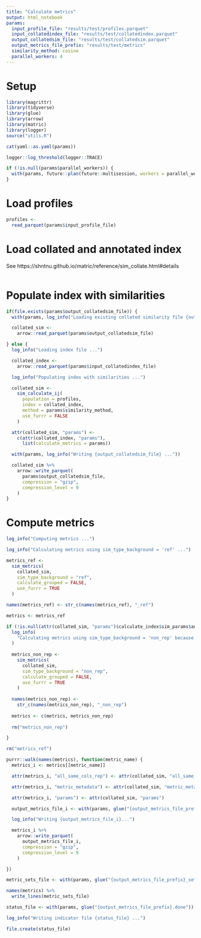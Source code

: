 ```yaml
---
title: "Calculate metrics"
output: html_notebook
params:
  input_profile_file: "results/test/profiles.parquet"
  input_collatedindex_file: "results/test/collatedindex.parquet"
  output_collatedsim_file: "results/test/collatedsim.parquet"
  output_metrics_file_prefix: "results/test/metrics"
  similarity_method: cosine
  parallel_workers: 4
---
```


# Setup

```r
library(magrittr)
library(tidyverse)
library(glue)
library(arrow)
library(matric)
library(logger)
source("utils.R")
```


```r
cat(yaml::as.yaml(params))
```

```r
logger::log_threshold(logger::TRACE)
```


```r
if (!is.null(params$parallel_workers)) {
  with(params, future::plan(future::multisession, workers = parallel_workers))
}
```

# Load profiles

```r
profiles <-
  read_parquet(params$input_profile_file)
```

# Load collated and annotated index

See https://shntnu.github.io/matric/reference/sim_collate.html#details

```r
```

# Populate index with similarities

```r
if(file.exists(params$output_collatedsim_file)) {
  with(params, log_info("Loading existing collated similarity file {output_collatedsim_file} ... "))

  collated_sim <-
    arrow::read_parquet(params$output_collatedsim_file)

} else {
  log_info("Loading index file ...")

  collated_index <-
    arrow::read_parquet(params$input_collatedindex_file)

  log_info("Populating index with similarities ...")

  collated_sim <-
    sim_calculate_ij(
      population = profiles,
      index = collated_index,
      method = params$similarity_method,
      use_furrr = FALSE
    )

  attr(collated_sim, "params") <-
    c(attr(collated_index, "params"),
      list(calculate_metrics = params))

  with(params, log_info("Writing {output_collatedsim_file} ..."))

  collated_sim %>%
    arrow::write_parquet(
      params$output_collatedsim_file,
      compression = "gzip",
      compression_level = 9
    )
}
```

# Compute metrics

```r
log_info("Computing metrics ...")

log_info("Calculating metrics using sim_type_background = 'ref' ...")

metrics_ref <-
  sim_metrics(
    collated_sim,
    sim_type_background = "ref",
    calculate_grouped = FALSE,
    use_furrr = TRUE
  )

names(metrics_ref) <- str_c(names(metrics_ref), "_ref")

metrics <- metrics_ref

if (!is.null(attr(collated_sim, "params")$calculate_index$sim_params$any_different_cols_non_rep)) {
  log_info(
    "Calculating metrics using sim_type_background = 'non_rep' because `any_different_cols_non_rep` is not NULL ..."
  )
  
  metrics_non_rep <-
    sim_metrics(
      collated_sim,
      sim_type_background = "non_rep",
      calculate_grouped = FALSE,
      use_furrr = TRUE
    )
  
  names(metrics_non_rep) <-
    str_c(names(metrics_non_rep), "_non_rep")
  
  metrics <- c(metrics, metrics_non_rep)
  
  rm("metrics_non_rep")

}

rm("metrics_ref")

```


```r
purrr::walk(names(metrics), function(metric_name) {
  metrics_i <- metrics[[metric_name]]

  attr(metrics_i, "all_same_cols_rep") <- attr(collated_sim, "all_same_cols_rep")

  attr(metrics_i, "metric_metadata") <- attr(collated_sim, "metric_metadata")

  attr(metrics_i, "params") <- attr(collated_sim, "params")

  output_metrics_file_i <- with(params, glue("{output_metrics_file_prefix}_{metric_name}.parquet"))

  log_info("Writing {output_metrics_file_i}...")

  metrics_i %>%
    arrow::write_parquet(
      output_metrics_file_i,
      compression = "gzip",
      compression_level = 9
    )

})

metric_sets_file <- with(params, glue("{output_metrics_file_prefix}_sets.txt"))

names(metrics) %>%
  write_lines(metric_sets_file)

status_file <- with(params, glue("{output_metrics_file_prefix}.done"))

log_info("Writing indicator file {status_file} ...")

file.create(status_file)
```

